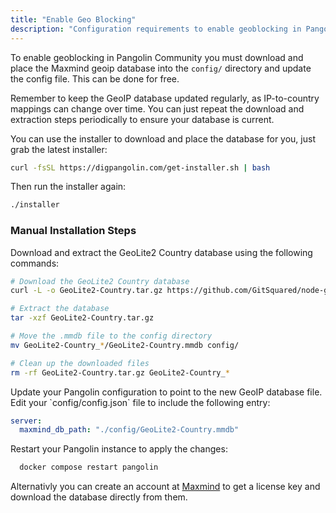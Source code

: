 ```yaml
---
title: "Enable Geo Blocking"
description: "Configuration requirements to enable geoblocking in Pangolin"
---
```


To enable geoblocking in Pangolin Community you must download and place the Maxmind geoip database into the `config/` directory and update the config file. This can be done for free.

<Tip>
Remember to keep the GeoIP database updated regularly, as IP-to-country mappings can change over time. You can just repeat the download and extraction steps periodically to ensure your database is current.
</Tip>

You can use the installer to download and place the database for you, just grab the latest installer:

  ```bash
  curl -fsSL https://digpangolin.com/get-installer.sh | bash
  ```
Then run the installer again:

  ```bash
  ./installer
  ```

### Manual Installation Steps

<Steps>
<Step title="Download and extract the GeoIP database">
  Download and extract the GeoLite2 Country database using the following commands:
  
  ```bash
  # Download the GeoLite2 Country database
  curl -L -o GeoLite2-Country.tar.gz https://github.com/GitSquared/node-geolite2-redist/raw/refs/heads/master/redist/GeoLite2-Country.tar.gz
  
  # Extract the database
  tar -xzf GeoLite2-Country.tar.gz
  
  # Move the .mmdb file to the config directory
  mv GeoLite2-Country_*/GeoLite2-Country.mmdb config/
  
  # Clean up the downloaded files
  rm -rf GeoLite2-Country.tar.gz GeoLite2-Country_*
  ```
</Step>
<Step title="Update the Pangolin config file">
  Update your Pangolin configuration to point to the new GeoIP database file. Edit your `config/config.json` file to include the following entry:
  
  ```yaml
  server:
    maxmind_db_path: "./config/GeoLite2-Country.mmdb"
  ```
</Step>
<Step title="Restart Pangolin">
  Restart your Pangolin instance to apply the changes:
  
  ```bash
    docker compose restart pangolin
  ```
</Step>
</Steps>

Alternativly you can create an account at [Maxmind](https://www.maxmind.com/en/geolite2/signup) to get a license key and download the database directly from them.